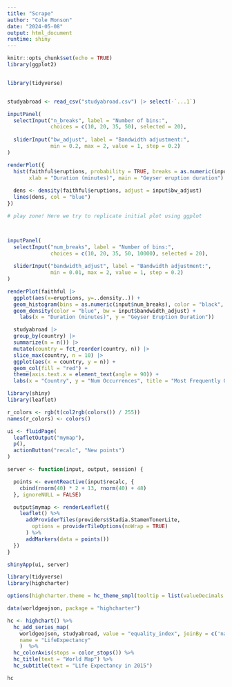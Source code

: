 ```yaml
---
title: "Scrape"
author: "Cole Monson"
date: "2024-05-08"
output: html_document
runtime: shiny
---
```


```r
knitr::opts_chunk$set(echo = TRUE)
library(ggplot2)


library(tidyverse)


studyabroad <- read_csv("studyabroad.csv") |> select(-`...1`)

```

```r
inputPanel(
  selectInput("n_breaks", label = "Number of bins:",
              choices = c(10, 20, 35, 50), selected = 20),
  
  sliderInput("bw_adjust", label = "Bandwidth adjustment:",
              min = 0.2, max = 2, value = 1, step = 0.2)
)

renderPlot({
  hist(faithful$eruptions, probability = TRUE, breaks = as.numeric(input$n_breaks),
       xlab = "Duration (minutes)", main = "Geyser eruption duration")
  
  dens <- density(faithful$eruptions, adjust = input$bw_adjust)
  lines(dens, col = "blue")
})
```

```r
# play zone! Here we try to replicate initial plot using ggplot




```

```r
inputPanel(
  selectInput("num_breaks", label = "Number of bins:",
              choices = c(10, 20, 35, 50, 10000), selected = 20),
  
  sliderInput("bandwidth_adjust", label = "Bandwidth adjustment:",
              min = 0.01, max = 2, value = 1, step = 0.2)
)

renderPlot(faithful |>
  ggplot(aes(x=eruptions, y=..density..)) +
  geom_histogram(bins = as.numeric(input$num_breaks), color = "black", fill = "gray") +
  geom_density(color = "blue", bw = input$bandwidth_adjust) +
    labs(x = "Duration (minutes)", y = "Geyser Eruption Duration"))
```

```r

  studyabroad |>
  group_by(country) |>
  summarize(n = n()) |>
  mutate(country = fct_reorder(country, n)) |>
  slice_max(country, n = 10) |>
  ggplot(aes(x = country, y = n)) +
  geom_col(fill = "red") +
  theme(axis.text.x = element_text(angle = 90)) +
  labs(x = "Country", y = "Num Occurrences", title = "Most Frequently Offered Destinations")

```

```r
library(shiny)
library(leaflet)

r_colors <- rgb(t(col2rgb(colors()) / 255))
names(r_colors) <- colors()

ui <- fluidPage(
  leafletOutput("mymap"),
  p(),
  actionButton("recalc", "New points")
)

server <- function(input, output, session) {

  points <- eventReactive(input$recalc, {
    cbind(rnorm(40) * 2 + 13, rnorm(40) + 48)
  }, ignoreNULL = FALSE)

  output$mymap <- renderLeaflet({
    leaflet() %>%
      addProviderTiles(providers$Stadia.StamenTonerLite,
        options = providerTileOptions(noWrap = TRUE)
      ) %>%
      addMarkers(data = points())
  })
}

shinyApp(ui, server)
```

```r
library(tidyverse)
library(highcharter)

options(highcharter.theme = hc_theme_smpl(tooltip = list(valueDecimals = 2)))

data(worldgeojson, package = "highcharter")

hc <- highchart() %>%
  hc_add_series_map(
    worldgeojson, studyabroad, value = "equality_index", joinBy = c('name','country'),
    name = "LifeExpectancy"
    )  %>% 
  hc_colorAxis(stops = color_stops()) %>% 
  hc_title(text = "World Map") %>% 
  hc_subtitle(text = "Life Expectancy in 2015")

hc

```

